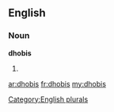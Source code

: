 ==English==

===Noun===
'''dhobis'''

# {{plural of|[[dhobi]]}}

[[Category:English plurals]]

[[ar:dhobis]]
[[fr:dhobis]]
[[my:dhobis]]